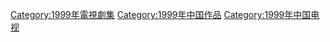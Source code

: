 {{Catnav|頁面分類|...|电视节目|电视剧|每年電視影集|1999年電視影集}}
{{Catnav|頁面分類|...|电视节目|电视剧|各國電視劇|中国电视剧|每年中國電視劇集}}

{{cat year nav
| year = 1999
| cat = 中國電視劇集 
| sortkey = 中國電視劇集
| article = 中國電視劇
| in = 
}}


[[Category:1999年電視劇集|Category:1999年電視劇集]]
[[Category:1999年中国作品|Category:1999年中国作品]]
[[Category:1999年中国电视|Category:1999年中国电视]]